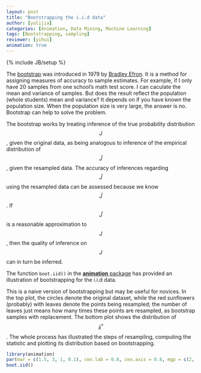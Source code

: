 ```yaml
---
layout: post
title: "Bootstrapping the i.i.d data"
author: [yulijia]
categories: [Animation, Data Mining, Machine Learning]
tags: [Bootstrapping, sampling]
reviewer: [yihui]
animation: true
---
```

{% include JB/setup %}


The [bootstrap](http://en.wikipedia.org/wiki/Bootstrapping_(statistics)) was introduced in 1979 by
[Bradley Efron](http://www-stat.stanford.edu/~ckirby/brad/). It is a method for assigning measures
of accuracy to sample estimates. For example, if I only have 20 samples from one school's math test
score. I can caculate the mean and variance of samples. But does the result reflect the population
(whole students) mean and variance? It depends on if you have known the population size. When the
population size is very large, the answer is no. Bootstrap can help to solve the problem.

The bootstrap works by treating inference of the true probability distribution $$J$$, given the
original data, as being analogous to inference of the empirical distribution of $$\hat{J}$$, given
the resampled data. The accuracy of inferences regarding $$\hat{J}$$ using the resampled data can
be assessed because we know $$\hat{J}$$. If $$\hat{J}$$ is a reasonable approximation to $$J$$,
then the quality of inference on $$J$$ can in turn be inferred.

The function `boot.iid()` in the [**animation** package](http://yihui.name/animation) has provided
an illustration of bootstrapping for the i.i.d data.


This is a naive version of bootstrapping but may be useful for novices. In the top plot, the
circles denote the original dataset, while the red sunflowers (probably) with leaves denote the
points being resampled; the number of leaves just means how many times these points are resampled,
as bootstrap samples with replacement. The bottom plot shows the distribution of $$\bar{x}^{*}$$.
The whole process has illustrated the steps of resampling, computing the statistic and plotting its
distribution based on bootstrapping.


```r
library(animation)
par(mar = c(1.5, 3, 1, 0.1), cex.lab = 0.8, cex.axis = 0.8, mgp = c(2, 0.5, 0), tcl = -0.3)
boot.iid()
```
